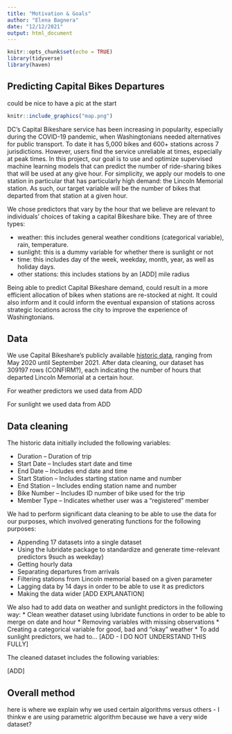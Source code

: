 ```yaml
---
title: "Motivation & Goals"
author: "Elena Bagnera"
date: "12/12/2021"
output: html_document
---
```


```r
knitr::opts_chunk$set(echo = TRUE)
library(tidyverse)
library(haven)
```


## Predicting Capital Bikes Departures


could be nice to have a pic at the start
```r
knitr::include_graphics("map.png")
```


DC's Capital Bikeshare service has been increasing in popularity, especially during the COVID-19 pandemic, when Washingtonians needed alternatives for public transport. To date it has 5,000 bikes and 600+ stations across 7 jurisdictions. However, users find the service unreliable at times, especially at peak times. In this project, our goal is to use and optimize supervised machine learning models that can predict the number of ride-sharing bikes that will be used at any give hour. For simplicity, we apply our models to one station in particular that has particularly high demand: the Lincoln Memorial station. As such, our target variable will be the number of bikes that departed from that station at a given hour.

We chose predictors that vary by the hour that we believe are relevant to individuals' choices of taking a capital Bikeshare bike. They are of three types:

* weather: this includes general weather conditions (categorical variable), rain, temperature. 
* sunlight: this is a dummy variable for whether there is sunlight or not
* time: this includes day of the week, weekday, month, year, as well as holiday days.
* other stations: this includes stations by an [ADD] mile radius


Being able to predict Capital Bikeshare demand, could result in a more efficient allocation of bikes when stations are re-stocked at night. It could also inform and it could inform the eventual expansion of stations across strategic locations across the city to improve the experience of Washingtonians.

## Data

We use Capital Bikeshare's publicly available [historic data](https://www.capitalbikeshare.com/system-data), ranging from May 2020 until September 2021. After data cleaning, our dataset has 309197 rows (CONFIRM?), each indicating the number of hours that departed Lincoln Memorial at a certain hour.

For weather predictors we used data from ADD

For sunlight we used data from ADD

## Data cleaning

The historic data initially included the following variables:

* Duration – Duration of trip
* Start Date – Includes start date and time
* End Date – Includes end date and time
* Start Station – Includes starting station name and number
* End Station – Includes ending station name and number
* Bike Number – Includes ID number of bike used for the trip
* Member Type – Indicates whether user was a "registered" member 

We had to perform significant data cleaning to be able to use the data for our purposes, which involved generating functions for the following purposes:

* Appending 17 datasets into a single dataset
* Using the lubridate package to standardize and generate time-relevant predictors 9such as weekday)
* Getting hourly data
* Separating departures from arrivals
* Filtering stations from Lincoln memorial based on a given parameter
* Lagging data by 14 days in order to be able to use it as predictors
* Making the data wider [ADD EXPLANATION]

We also had to add data on weather and sunlight predictors in the following way:
* Clean weather dataset using lubridate functions in order to be able to merge on date and hour
* Removing variables with missing observations
* Creating a categorical variable for good, bad and "okay" weather
* To add sunlight predictors, we had to... [ADD - I DO NOT UNDERSTAND THIS FULLY]

The cleaned dataset includes the following variables:

[ADD]

## Overall method

here is where we explain why we used certain algorithms versus others - I thinkw e are using parametric algorithm because we have a very wide dataset?


